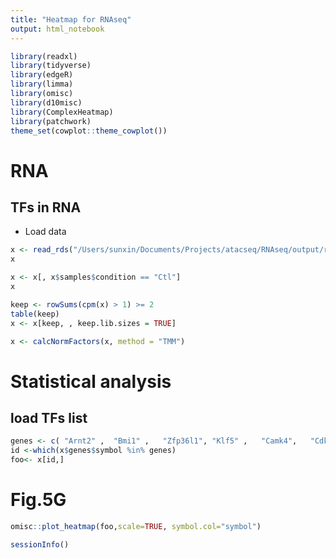 ```yaml
---
title: "Heatmap for RNAseq"
output: html_notebook
---
```



```r
library(readxl)
library(tidyverse)
library(edgeR)
library(limma)
library(omisc) 
library(d10misc) 
library(ComplexHeatmap)
library(patchwork)
theme_set(cowplot::theme_cowplot())
```

# RNA

## TFs in RNA 

- Load data

```r
x <- read_rds("/Users/sunxin/Documents/Projects/atacseq/RNAseq/output/rnaseq/dge.rds")
x
```

```r
x <- x[, x$samples$condition == "Ctl"]
x
```

```r
keep <- rowSums(cpm(x) > 1) >= 2
table(keep)
x <- x[keep, , keep.lib.sizes = TRUE]

x <- calcNormFactors(x, method = "TMM")
```

# Statistical analysis


## load TFs list 

```r
genes <- c( "Arnt2" ,  "Bmi1" ,   "Zfp36l1", "Klf5" ,   "Camk4",   "Cdkn2d" , "Cebpd"  , "Cops2" ,  "Egr2" ,   "Eomes" ,  "Fosl2" ,  "Gas7"  ,  "Hdac5", "Hmga1" ,  "Ifnar2" , "Irf2" ,   "Irf4"  ,  "Klf2" ,   "Lef1"  ,  "Mbd2" ,   "Mef2c" ,  "Foxk1"  , "Cited2" , "Nab2" ,  "Nfatc1" , "Nfatc2" , "Nfe2l1" , "Nfkb1" ,  "Pou2f2"  ,"Tcf7l2" , "Tle4"   , "Ncoa4"  , "Snai3" ,  "Rab11a"  ,"Prdm5"  , "Uhrf2" ,  "Ell2" ,   "Trerf1" , "Rab8b"  ,"Dmrta1",  "E2f2" ,   "Irf2bp1" )
id <-which(x$genes$symbol %in% genes)
foo<- x[id,]
```

# Fig.5G

```r
omisc::plot_heatmap(foo,scale=TRUE, symbol.col="symbol")
```

```r
sessionInfo()
```

